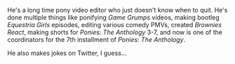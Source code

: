 He's a long time pony video editor who just doesn't know when to quit. He's done multiple things like ponifying _Game Grumps_ videos, making bootleg _Equestria Girls_ episodes, editing various comedy PMVs, created _Brownies React_, making shorts for _Ponies: The Anthology_ 3-7, and now is one of the coordinators for the 7th installment of _Ponies: The Anthology_.

He also makes jokes on Twitter, I guess...
